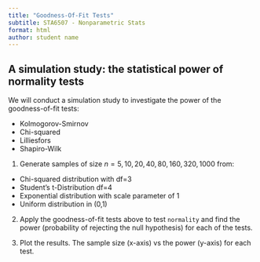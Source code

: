 ```yaml
---
title: "Goodness-Of-Fit Tests"
subtitle: STA6507 - Nonparametric Stats
format: html
author: student name
---
```


## A simulation study: the statistical power of normality tests

We will conduct a simulation study to investigate the power of the goodness-of-fit tests:

-   Kolmogorov-Smirnov
-   Chi-squared
-   Lilliesfors
-   Shapiro-Wilk

1.  Generate samples of size $n = {5,10,20,40,80,160,320,1000}$ from:

-   Chi-squared distribution with df=3
-   Student's t-Distribution df=4
-   Exponential distribution with scale parameter of 1
-   Uniform distribution in (0,1)

2.  Apply the goodness-of-fit tests above to test `normality` and find the power (probability of rejecting the null hypothesis) for each of the tests.

3.  Plot the results. The sample size (x-axis) vs the power (y-axis) for each test.

```r

```
